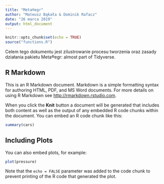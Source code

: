```yaml
---
title: "Meta®egr"
author: "Mateusz Bąkała & Dominik Rafacz"
date: "26 marca 2019"
output: html_document
---
```


```r
knitr::opts_chunk$set(echo = TRUE)
source("functions.R")
```

Celem tego dokumentu jest zilustrowanie procesu tworzenia oraz zasady działania pakietu Meta®egr: almost part of Tidyverse.

## R Markdown

This is an R Markdown document. Markdown is a simple formatting syntax for authoring HTML, PDF, and MS Word documents. For more details on using R Markdown see <http://rmarkdown.rstudio.com>.

When you click the **Knit** button a document will be generated that includes both content as well as the output of any embedded R code chunks within the document. You can embed an R code chunk like this:

```r
summary(cars)
```

## Including Plots

You can also embed plots, for example:

```r
plot(pressure)
```

Note that the `echo = FALSE` parameter was added to the code chunk to prevent printing of the R code that generated the plot.
